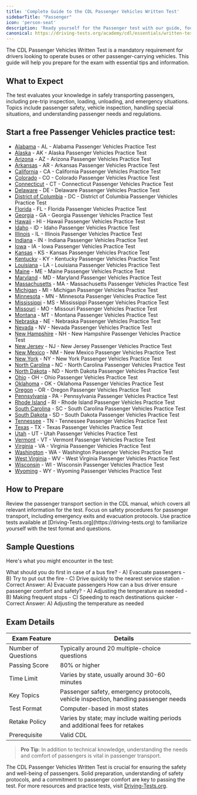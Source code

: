 ```yaml
---
title: 'Complete Guide to the CDL Passenger Vehicles Written Test'
sidebarTitle: "Passenger"
icon: 'person-seat'
description: 'Ready yourself for the Passenger test with our guide, focusing on skills for safely transporting multiple passengers in commercial vehicles.'
canonical: https://driving-tests.org/academy/cdl/essentials/written-tests/passenger
---
```

<Snippet file="andrei.mdx" />
The CDL Passenger Vehicles Written Test is a mandatory requirement for drivers looking to operate buses or other passenger-carrying vehicles. This guide will help you prepare for the exam with essential tips and information.

## What to Expect

<AccordionGroup>
  <Accordion title="Exam Focus">
    The test evaluates your knowledge in safely transporting passengers, including pre-trip inspection, loading, unloading, and emergency situations.
  </Accordion>

  <Accordion title="Key Topics">
    Topics include passenger safety, vehicle inspection, handling special situations, and understanding passenger needs and regulations.
  </Accordion>
</AccordionGroup>

## Start a free Passenger Vehicles practice test:

- [Alabama](https://driving-tests.org/alabama/#cdl-passenger-vehicles) - AL - Alabama Passenger Vehicles Practice Test
- [Alaska](https://driving-tests.org/alaska/#cdl-passenger-vehicles) - AK - Alaska Passenger Vehicles Practice Test
- [Arizona](https://driving-tests.org/arizona/#cdl-passenger-vehicles) - AZ - Arizona Passenger Vehicles Practice Test
- [Arkansas](https://driving-tests.org/arkansas/#cdl-passenger-vehicles) - AR - Arkansas Passenger Vehicles Practice Test
- [California](https://driving-tests.org/california/#cdl-passenger-vehicles) - CA - California Passenger Vehicles Practice Test
- [Colorado](https://driving-tests.org/colorado/#cdl-passenger-vehicles) - CO - Colorado Passenger Vehicles Practice Test
- [Connecticut](https://driving-tests.org/connecticut/#cdl-passenger-vehicles) - CT - Connecticut Passenger Vehicles Practice Test
- [Delaware](https://driving-tests.org/delaware/#cdl-passenger-vehicles) - DE - Delaware Passenger Vehicles Practice Test
- [District of Columbia](https://driving-tests.org/district-columbia/#cdl-passenger-vehicles) - DC - District of Columbia Passenger Vehicles Practice Test
- [Florida](https://driving-tests.org/florida/#cdl-passenger-vehicles) - FL - Florida Passenger Vehicles Practice Test
- [Georgia](https://driving-tests.org/georgia/#cdl-passenger-vehicles) - GA - Georgia Passenger Vehicles Practice Test
- [Hawaii](https://driving-tests.org/hawaii/#cdl-passenger-vehicles) - HI - Hawaii Passenger Vehicles Practice Test
- [Idaho](https://driving-tests.org/idaho/#cdl-passenger-vehicles) - ID - Idaho Passenger Vehicles Practice Test
- [Illinois](https://driving-tests.org/illinois/#cdl-passenger-vehicles) - IL - Illinois Passenger Vehicles Practice Test
- [Indiana](https://driving-tests.org/indiana/#cdl-passenger-vehicles) - IN - Indiana Passenger Vehicles Practice Test
- [Iowa](https://driving-tests.org/iowa/#cdl-passenger-vehicles) - IA - Iowa Passenger Vehicles Practice Test
- [Kansas](https://driving-tests.org/kansas/#cdl-passenger-vehicles) - KS - Kansas Passenger Vehicles Practice Test
- [Kentucky](https://driving-tests.org/kentucky/#cdl-passenger-vehicles) - KY - Kentucky Passenger Vehicles Practice Test
- [Louisiana](https://driving-tests.org/louisiana/#cdl-passenger-vehicles) - LA - Louisiana Passenger Vehicles Practice Test
- [Maine](https://driving-tests.org/maine/#cdl-passenger-vehicles) - ME - Maine Passenger Vehicles Practice Test
- [Maryland](https://driving-tests.org/maryland/#cdl-passenger-vehicles) - MD - Maryland Passenger Vehicles Practice Test
- [Massachusetts](https://driving-tests.org/massachusetts/#cdl-passenger-vehicles) - MA - Massachusetts Passenger Vehicles Practice Test
- [Michigan](https://driving-tests.org/michigan/#cdl-passenger-vehicles) - MI - Michigan Passenger Vehicles Practice Test
- [Minnesota](https://driving-tests.org/minnesota/#cdl-passenger-vehicles) - MN - Minnesota Passenger Vehicles Practice Test
- [Mississippi](https://driving-tests.org/mississippi/#cdl-passenger-vehicles) - MS - Mississippi Passenger Vehicles Practice Test
- [Missouri](https://driving-tests.org/missouri/#cdl-passenger-vehicles) - MO - Missouri Passenger Vehicles Practice Test
- [Montana](https://driving-tests.org/montana/#cdl-passenger-vehicles) - MT - Montana Passenger Vehicles Practice Test
- [Nebraska](https://driving-tests.org/nebraska/#cdl-passenger-vehicles) - NE - Nebraska Passenger Vehicles Practice Test
- [Nevada](https://driving-tests.org/nevada/#cdl-passenger-vehicles) - NV - Nevada Passenger Vehicles Practice Test
- [New Hampshire](https://driving-tests.org/new-hampshire/#cdl-passenger-vehicles) - NH - New Hampshire Passenger Vehicles Practice Test
- [New Jersey](https://driving-tests.org/new-jersey/#cdl-passenger-vehicles) - NJ - New Jersey Passenger Vehicles Practice Test
- [New Mexico](https://driving-tests.org/new-mexico/#cdl-passenger-vehicles) - NM - New Mexico Passenger Vehicles Practice Test
- [New York](https://driving-tests.org/new-york/#cdl-passenger-vehicles) - NY - New York Passenger Vehicles Practice Test
- [North Carolina](https://driving-tests.org/north-carolina/#cdl-passenger-vehicles) - NC - North Carolina Passenger Vehicles Practice Test
- [North Dakota](https://driving-tests.org/north-dakota/#cdl-passenger-vehicles) - ND - North Dakota Passenger Vehicles Practice Test
- [Ohio](https://driving-tests.org/ohio/#cdl-passenger-vehicles) - OH - Ohio Passenger Vehicles Practice Test
- [Oklahoma](https://driving-tests.org/oklahoma/#cdl-passenger-vehicles) - OK - Oklahoma Passenger Vehicles Practice Test
- [Oregon](https://driving-tests.org/oregon/#cdl-passenger-vehicles) - OR - Oregon Passenger Vehicles Practice Test
- [Pennsylvania](https://driving-tests.org/pennsylvania/#cdl-passenger-vehicles) - PA - Pennsylvania Passenger Vehicles Practice Test
- [Rhode Island](https://driving-tests.org/rhode-island/#cdl-passenger-vehicles) - RI - Rhode Island Passenger Vehicles Practice Test
- [South Carolina](https://driving-tests.org/south-carolina/#cdl-passenger-vehicles) - SC - South Carolina Passenger Vehicles Practice Test
- [South Dakota](https://driving-tests.org/south-dakota/#cdl-passenger-vehicles) - SD - South Dakota Passenger Vehicles Practice Test
- [Tennessee](https://driving-tests.org/tennessee/#cdl-passenger-vehicles) - TN - Tennessee Passenger Vehicles Practice Test
- [Texas](https://driving-tests.org/texas/#cdl-passenger-vehicles) - TX - Texas Passenger Vehicles Practice Test
- [Utah](https://driving-tests.org/utah/#cdl-passenger-vehicles) - UT - Utah Passenger Vehicles Practice Test
- [Vermont](https://driving-tests.org/vermont/#cdl-passenger-vehicles) - VT - Vermont Passenger Vehicles Practice Test
- [Virginia](https://driving-tests.org/virginia/#cdl-passenger-vehicles) - VA - Virginia Passenger Vehicles Practice Test
- [Washington](https://driving-tests.org/washington/#cdl-passenger-vehicles) - WA - Washington Passenger Vehicles Practice Test
- [West Virginia](https://driving-tests.org/west-virginia/#cdl-passenger-vehicles) - WV - West Virginia Passenger Vehicles Practice Test
- [Wisconsin](https://driving-tests.org/wisconsin/#cdl-passenger-vehicles) - WI - Wisconsin Passenger Vehicles Practice Test
- [Wyoming](https://driving-tests.org/wyoming/#cdl-passenger-vehicles) - WY - Wyoming Passenger Vehicles Practice Test


## How to Prepare

<Steps>
  <Step title="Study the CDL Manual">
    Review the passenger transport section in the CDL manual, which covers all relevant information for the test.
  </Step>

  <Step title="Understand Safety Protocols">
    Focus on safety procedures for passenger transport, including emergency exits and evacuation protocols.
  </Step>

  <Step title="Take Practice Tests">
    Use practice tests available at [Driving-Tests.org](https://driving-tests.org) to familiarize yourself with the test format and questions.
  </Step>
</Steps>

## Sample Questions

Here's what you might encounter in the test:

<AccordionGroup>
  <Accordion title="Question 1: Emergency Situations">
    What should you do first in case of a bus fire?
    - A) Evacuate passengers
    - B) Try to put out the fire
    - C) Drive quickly to the nearest service station
    - Correct Answer: A) Evacuate passengers
  </Accordion>

  <Accordion title="Question 2: Passenger Comfort">
    How can a bus driver ensure passenger comfort and safety?
    - A) Adjusting the temperature as needed
    - B) Making frequent stops
    - C) Speeding to reach destinations quicker
    - Correct Answer: A) Adjusting the temperature as needed
  </Accordion>
</AccordionGroup>

## Exam Details

| Exam Feature           | Details                                           |
|------------------------|---------------------------------------------------|
| Number of Questions    | Typically around 20 multiple-choice questions     |
| Passing Score          | 80% or higher                                     |
| Time Limit             | Varies by state, usually around 30-60 minutes     |
| Key Topics             | Passenger safety, emergency protocols, vehicle inspection, handling passenger needs |
| Test Format            | Computer-based in most states                     |
| Retake Policy          | Varies by state; may include waiting periods and additional fees for retakes |
| Prerequisite           | Valid CDL                                         |

> **Pro Tip**: In addition to technical knowledge, understanding the needs and comfort of passengers is vital in passenger transport.

<Snippet file="passenger-endorsement-diagram.mdx" />

The CDL Passenger Vehicles Written Test is crucial for ensuring the safety and well-being of passengers. Solid preparation, understanding of safety protocols, and a commitment to passenger comfort are key to passing the test. For more resources and practice tests, visit [Driving-Tests.org](https://driving-tests.org).

<Snippet file="cdl-premium.mdx" />